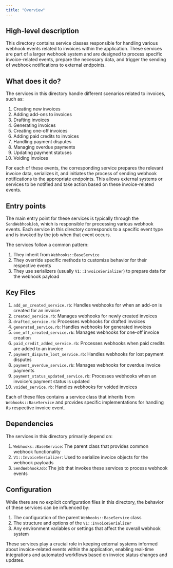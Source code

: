 ```yaml
---
title: "Overview"
---
```


## High-level description
This directory contains service classes responsible for handling various webhook events related to invoices within the application. These services are part of a larger webhook system and are designed to process specific invoice-related events, prepare the necessary data, and trigger the sending of webhook notifications to external endpoints.

## What does it do?
The services in this directory handle different scenarios related to invoices, such as:

1. Creating new invoices
2. Adding add-ons to invoices
3. Drafting invoices
4. Generating invoices
5. Creating one-off invoices
6. Adding paid credits to invoices
7. Handling payment disputes
8. Managing overdue payments
9. Updating payment statuses
10. Voiding invoices

For each of these events, the corresponding service prepares the relevant invoice data, serializes it, and initiates the process of sending webhook notifications to the appropriate endpoints. This allows external systems or services to be notified and take action based on these invoice-related events.

## Entry points
The main entry point for these services is typically through the `SendWebhookJob`, which is responsible for processing various webhook events. Each service in this directory corresponds to a specific event type and is invoked by the job when that event occurs.

The services follow a common pattern:

1. They inherit from `Webhooks::BaseService`
2. They override specific methods to customize behavior for their respective events
3. They use serializers (usually `V1::InvoiceSerializer`) to prepare data for the webhook payload

## Key Files
1. `add_on_created_service.rb`: Handles webhooks for when an add-on is created for an invoice
2. `created_service.rb`: Manages webhooks for newly created invoices
3. `drafted_service.rb`: Processes webhooks for drafted invoices
4. `generated_service.rb`: Handles webhooks for generated invoices
5. `one_off_created_service.rb`: Manages webhooks for one-off invoice creation
6. `paid_credit_added_service.rb`: Processes webhooks when paid credits are added to an invoice
7. `payment_dispute_lost_service.rb`: Handles webhooks for lost payment disputes
8. `payment_overdue_service.rb`: Manages webhooks for overdue invoice payments
9. `payment_status_updated_service.rb`: Processes webhooks when an invoice's payment status is updated
10. `voided_service.rb`: Handles webhooks for voided invoices

Each of these files contains a service class that inherits from `Webhooks::BaseService` and provides specific implementations for handling its respective invoice event.

## Dependencies
The services in this directory primarily depend on:

1. `Webhooks::BaseService`: The parent class that provides common webhook functionality
2. `V1::InvoiceSerializer`: Used to serialize invoice objects for the webhook payloads
3. `SendWebhookJob`: The job that invokes these services to process webhook events

## Configuration
While there are no explicit configuration files in this directory, the behavior of these services can be influenced by:

1. The configuration of the parent `Webhooks::BaseService` class
2. The structure and options of the `V1::InvoiceSerializer`
3. Any environment variables or settings that affect the overall webhook system

These services play a crucial role in keeping external systems informed about invoice-related events within the application, enabling real-time integrations and automated workflows based on invoice status changes and updates.